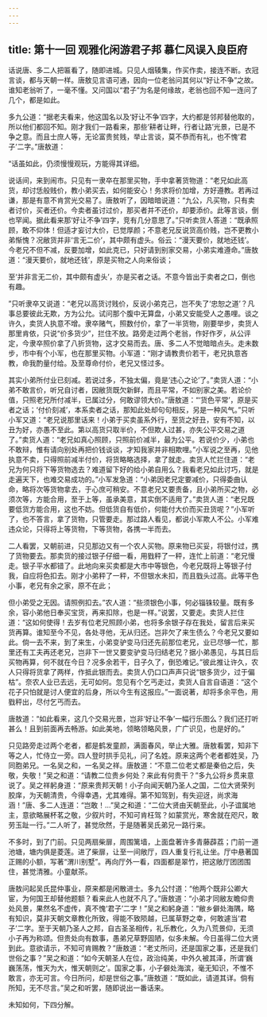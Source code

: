 ```yaml
---
---
---
```

title: 第十一回 观雅化闲游君子邦 慕仁风误入良臣府
---



话说唐、多二人把匾看了，随即进城。只见人烟辏集，作买作卖，接连不断。衣冠言谈，都与天朝一样。唐敖见言语可通，因向一位老翁问其何以“好让不争”之故。谁知老翁听了，一毫不懂。又问国以“君子”为名是何缘故，老翁也回不知一连问了几个，都是如此。

多九公道：“据老夫看来，他这国名以及‘好让不争’四字，大约都是邻邦替他取的，所以他们都回不知。刚才我们一路看来，那些‘耕者让畔，行者让路’光景，已是不争之意。而且士庶人等，无论富贵贫贱，举止言谈，莫不恭而有礼，也不愧‘君子’二字。”唐敖道：

“话虽如此，仍须慢慢观玩，方能得其详细。

说话间，来到闹市。只见有一隶卒在那里买物，手中拿著货物道：“老兄如此高货，却讨恁般贱价，教小弟买去，如何能安心！务求将价加增，方好遵教。若再过谦，那是有意不肯赏光交易了。唐敖听了，因暗暗说道：“九公，凡买物，只有卖者讨价，买者还价。今卖者虽讨过价，那买者并不还价，却要添价。此等言谈，倒也罕闻。据此看来那‘好让不争’四字，竞有几分意思了。”只听卖货人答道：“既承照顾，敢不仰体！但适才妄讨大价，已觉厚颜；不意老兄反说货高价贱，岂不更教小弟惭愧？况敝货并非‘言无二价’，其中颇有虚头。俗云：“漫天要价，就地还钱’。今老兄不但不减，反要加增，如此克已，只好请到别家交易，小弟实难遵命。”唐敖道：“漫天要价，就地还钱’，原是买物之人向来俗谈；

至‘并非言无二价，其中颇有虚头’，亦是买者之话。不意今皆出于卖者之口，倒也有趣。

”只听隶卒又说道：“老兄以高货讨贱价，反说小弟克己，岂不失了‘忠恕之道’？凡事总要彼此无欺，方为公允。试问那个腹中无算盘，小弟又安能受人之愚哩。谈之许久，卖货人执意不增。隶卒赌气，照数付价，拿了一半货物，刚要举步，卖货人那里肯依，只说“价多货少”，拦住不放。路旁走过两个老翁，作好作歹，从公评定，今隶卒照价拿了八折货物，这才交易而去。唐、多二人不觉暗暗点头。走未数步，市中有个小军，也在那里买物。小军道：“刚才请教贵价若干，老兄执意吝教，命我酌量付给。及至尊命付价，老兄又怪过多。

其实小弟所付业已刻减。若说过多，不独太偏，竟是‘违心之论’了。”卖货人道：“小弟不敢言价，听兄自讨者，因敝货既欠新鲜，而且平常，不如别家之美。若论价值，只照老兄所付减半，已属过分，何敢谬领大价。”唐敖道：“‘货色平常’，原是买者之话；‘付价刻减’，本系卖者之话，那知此处却句句相反，另是一种风气。”只听小军又道：“老兄说那里话来！小弟于买卖虽系外行，至货之好丑，安有不知，以丑为好，亦愚不至此。第以高货只取半价，不但欺人过甚，亦失公平交易之道了。”卖货人道：“老兄如真心照顾，只照前价减半，最为公平。若说价少，小弟也不敢辩，惟有请向别处再把价钱谈谈，才知我家并非相欺哩。”小军说之至再，见他执意不卖，只得照前减半付价，将货略略选择，拿了就走。卖货人忙拦住道：“老兄为何只将下等货物选去？难道留下好的给小弟自用么？我看老兄如此讨巧，就是走遍天下，也难交易成功的。”小军发急道：“小弟因老兄定要减价，只得委曲认命，略将次等货物拿去，于心庶可稍安。不意老兄又要责备，且小弟所买之物，必须次等，方能合用，至于上等，虽承美意，其实倒不适用了。”卖货人道：“老兄既要低货方能合用，这也不妨。但低货自有低价，何能付大价而买丑货呢？”小军听了，也不答言，拿了货物，只管要走。那过路人看见，都说小军欺人不公。小军难违众论，只得将上等货物，下等货物，各携一半而去。

二人看罢，又朝前进，只见那边又有一个农人买物。原来物已买妥，将银付过，携了货物要去。那卖货的接过银子仔细一看，用戥秤了一秤，连忙上前道：“老兄慢走。银子平水都错了。此地向来买卖都是大市中等银色，今老兄既将上等银子付我，自应将色扣去。刚才小弟秤了一秤，不但银水未扣，而且戥头过高。此等平色小事，老兄有余之家，原不在此；

但小弟受之无因。请照例扣去。”农人道：“些须银色小事，何必锱铢较量。既有多余，容小弟他日奉买宝货，再来扣除，也是一样。”说罢，又要走。卖货人拦住道：“这如何使得！去岁有位老兄照顾小弟，也将多余银子存在我处，留言后来买货再算。谁知至今不见，各处寻他，无从归还。岂非欠了来生债么？今老兄又要如此。倘一去不来，到了来生，小弟变驴变马归还先前那位老兄，业已尽够一忙，那里还有工夫再还老兄，岂非下一世又要变驴变马归结老兄？据小弟愚见，与其日后买物再算，何不就在今日？况多余若干，日子久了，倒恐难记。”彼此推让许久，农人只得将货拿了两样，作抵此银而去。卖货人仍口口声声只说“银多货少，过于偏枯”。奈农人业已去远，无可如何。忽见有个乞丐走过，卖货人自言自语道：“这个花子只怕就是讨人便宜的后身，所以今生有这报应。”一面说著，却将多余平色，用戥秤出，尽付乞丐而去。

唐敖道：“如此看来，这几个交易光景，岂非‘好让不争’一幅行乐图么？我们还打听甚么！且到前面再去畅游。如此美地，领略领略风景，广广识见，也是好的。”

只见路旁走过两个老者，都是鹤发童颜，满面春风，举止大雅。唐敖看罢，知非下等之人，忙侍立一旁。四人登时拱手见礼，问了名姓。原来这两个老者都姓吴，乃同胞弟兄。一名吴之和，一名吴之祥。唐敖道：“不意二位老丈都是秦伯之后，失敬，失敬！”吴之和道：“请教二位贵乡何处？来此有何贵干？”多九公将乡贯来意说了。吴之祥躬身道：“原来贵邦天朝！小子向闻天朝乃圣人之国，二位大贤荣列胶庠，为天朝清贵，今得幸遇，尤其难得。第不知驾到，有失迎迓，尚求海涵！”唐、多二人连道：“岂敢！…”吴之和道：“二位大贤由天朝至此，小子谊属地主，意欲略展杯茗之敬，少叙片时，不知可肯枉驾？如蒙赏光，寒舍就在咫尺，敢劳玉趾一行。”二人听了，甚觉欣然，于是随著吴氏弟兄一路行来。

不多时，到了门前。只见两扇柴扉，周围篱墙，上面盘著许多青藤薜荔；门前一道池塘，塘内俱是菱莲。进了柴扉，让至一间敞厅，四人重复行礼让坐。厅中悬著国正赐的小额，写著“渭川别墅”。再向厅外一看，四面都是翠竹，把这敞厅团团围住，甚觉清雅。小童献茶。

唐敖问起吴氏昆仲事业，原来都是闲散进士。多九公忖道：“他两个既非公卿大宦，为何国王却替他题额？看来此人也就不凡了。”唐敖道：“小弟才同敝友瞻仰贵处风景，果然名不虚传，真不愧‘君子’二字！”吴之和躬身道：“敝乡僻处海隅，略有知识，莫非天朝文章教化所致，得能不致陨越，已属草野之幸，何敢遽当‘君子’二字。至于天朝乃圣人之邦，自古圣圣相传，礼乐教化，久为八荒景仰，无须小子再为称颂。但贵处向有数事，愚弟兄草野固陋，似多未解。今日虽得二位大贤到此。意欲请示，不知可肯赐教？”唐敖道：“老丈所问，还是国家之事，还是我们世俗之事？”吴之和道：“如今天朝圣人在位，政治纯美，中外久被其泽，所谓‘巍巍荡荡，惟天为大，惟天朝则之’。国家之事，小子僻处海滨，毫无知识，不惟不敢言，亦无可言。今日所问，却是世俗之事。”唐敖道：“既如此，请道其详。倘有所知，无不尽言。”吴之和听罢，随即说出一番话来。

未知如何，下四分解。